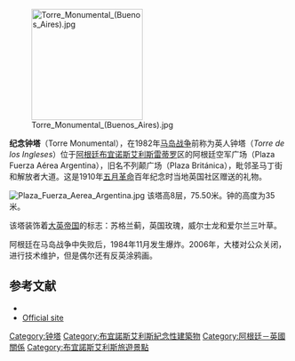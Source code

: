 [[File:Torre_Monumental_(Buenos_Aires).jpg|200px]]

'''纪念钟塔'''（Torre Monumental），在1982年[[马岛战争|马岛战争]]前称为英人钟塔（''Torre de los Ingleses''）位于[[阿根廷|阿根廷]][[布宜诺斯艾利斯|布宜诺斯艾利斯]][[雷蒂罗|雷蒂罗]]区的阿根廷空军广场（Plaza Fuerza Aérea Argentina），旧名不列颠广场（Plaza Británica），毗邻圣马丁街和解放者大道。这是1910年[[五月革命|五月革命]]百年纪念时当地英国社区赠送的礼物。

[[File:Plaza_Fuerza_Aerea_Argentina.jpg|thumb]]
该塔高8层，75.50米。钟的高度为35米。
 
该塔装饰着[[大英帝国|大英帝国]]的标志：苏格兰蓟，英国玫瑰，威尔士龙和爱尔兰三叶草。 

阿根廷在马岛战争中失败后，1984年11月发生爆炸。2006年，大楼对公众关闭，进行技术维护，但是偶尔还有反英涂鸦画。
==参考文献==
{{Commonscat|Torre_Monumental,_Buenos_Aires|纪念钟塔}}
*{{cite book
  | last = Berjman
  | first = Sonia
  | title = Plaza San Martín
  | publisher = 
  | location = 
  | date = 2003
  | pages = 
  | doi = 
  | isbn = 987-20641-0-5 }}
* [https://web.archive.org/web/20111102133432/http://www.torremonumental.buenosaires.gob.ar/ Official site] {{es}}

{{coord|-34.5923|-58.3737|format=dms|type:landmark_source:enwiki-googlemaplink|display=title}}

[[Category:钟塔|Category:钟塔]]
[[Category:布宜諾斯艾利斯紀念性建築物|Category:布宜諾斯艾利斯紀念性建築物]]
[[Category:阿根廷－英國關係|Category:阿根廷－英國關係]]
[[Category:布宜諾斯艾利斯旅遊景點|Category:布宜諾斯艾利斯旅遊景點]]